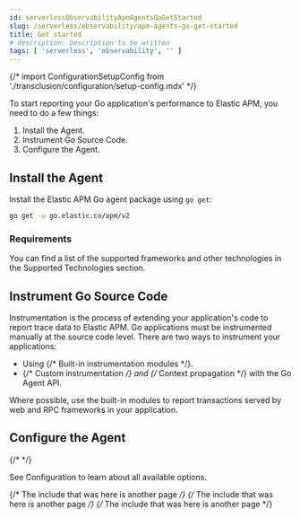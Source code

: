 ```yaml
---
id: serverlessObservabilityApmAgentsGoGetStarted
slug: /serverless/observability/apm-agents-go-get-started
title: Get started
# description: Description to be written
tags: [ 'serverless', 'observability', '' ]
---
```



{/* import ConfigurationSetupConfig from './transclusion/configuration/setup-config.mdx' */}

<div id="getting-started"></div>

To start reporting your Go application's performance to Elastic APM, you need to do a few things:

1. <DocLink id="serverlessObservabilityApmAgentsGoGetStarted" section="install-the-agent">Install the Agent</DocLink>.
1. <DocLink id="serverlessObservabilityApmAgentsGoGetStarted" section="instrument-go-source-code">Instrument Go Source Code</DocLink>.
1. <DocLink id="serverlessObservabilityApmAgentsGoGetStarted" section="configure-the-agent">Configure the Agent</DocLink>.

<div id="installation"></div>

## Install the Agent

Install the Elastic APM Go agent package using `go get`:

```bash
go get -u go.elastic.co/apm/v2
```

### Requirements

You can find a list of the supported frameworks and other technologies in the
<DocLink id="serverlessObservabilityApmAgentsGoSupportedTechnologies">Supported Technologies</DocLink> section.

<div id="instrumenting-source"></div>

## Instrument Go Source Code

Instrumentation is the process of extending your application's code to report trace data to Elastic APM.
Go applications must be instrumented manually at the source code level.
There are two ways to instrument your applications:

* Using {/* <DocLink id="enApmAgentGoBuiltinModules">Built-in instrumentation modules</DocLink> */}.
* {/* <DocLink id="enApmAgentGoCustomInstrumentation">Custom instrumentation</DocLink> */} 
and {/* <DocLink id="enApmAgentGoCustomInstrumentationPropagation">Context propagation</DocLink> */} with the Go Agent API.

Where possible, use the built-in modules to report transactions served by web and RPC frameworks in your application.

<div id="configure-setup"></div>

## Configure the Agent

{/* <ConfigurationSetupConfig /> */}

See <DocLink id="serverlessObservabilityApmAgentsGoConfigure">Configuration</DocLink> to learn about all available options.

{/* The include that was here is another page */}
{/* The include that was here is another page */}
{/* The include that was here is another page */}
